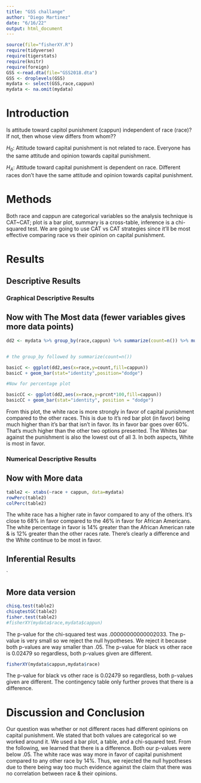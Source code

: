 ```yaml
---
title: "GSS challange"
author: "Diego Martinez"
date: "6/16/22"
output: html_document
---
```



```r
source(file="fisherXY.R")
require(tidyverse)
require(tigerstats)
require(knitr)
require(foreign)
GSS <-read.dta(file="GSS2018.dta")
GSS <- droplevels(GSS)
mydata <- select(GSS,race,cappun)
mydata <- na.omit(mydata)
```

# Introduction

<!--In this section you explain what you are trying to show.  Where did the data come from?  What is the research or other question you are trying to answer?.  If you skimp in this section expect to be marked down in your grade. Paint a picture of the project a couple of paragraphs is expected!-->

Is attitude toward capitol punishment (cappun) independent of race (race)?
If not, then whose view differs from whom??

$H_0$: Attitude toward capital punishment is not related to race. Everyone has the same attitude and opinion towards capital punishment. 

$H_A$: Attitude toward capital punishment is dependent on race. Different races don't have the same attitude and opinion towards capital punishment. 


# Methods

Both race and cappun are categorical variables so the analysis technique is CAT~CAT; plot is a bar plot, summary is a cross-table, inference is a chi-squared test. We are going to use CAT vs CAT strategies since it'll be most effective comparing race vs their opinion on capital punishment. 

<!--Decide on your methods:  use "variable analysis" or other appropriate descriptors.  Make sure to choose at least one graphical method and at least one numerical method. Discuss what data manipulations may be needed for example subsetting or other binning procedures and what sort of graphical displays and inferential tools will be used!-->

# Results

<!--Divide this section into two sub-sections:  One for your descriptive  results and one for your inferential results.!-->

## Descriptive Results

### Graphical Descriptive Results




<!--Graphical results here.  Make sure to show your code.  Provide appropriate labels for axes, giving units if possible, and provide a good title for the graph, too.  Use the graphical results to describe the patterns if any that exist in the data as focused toward the research question. Bottom line is to explain the features of the graph that are relevant to conforming or departing to what is expected by your null hypothesis !-->



## Now with The Most data (fewer variables gives more data points)

```r
dd2 <- mydata %>% group_by(race,cappun) %>% summarize(count=n()) %>% mutate(prcnt=count/sum(count))


# the group_by followed by summarize(count=n())

basicC <- ggplot(dd2,aes(x=race,y=count,fill=cappun))
basicC + geom_bar(stat="identity",position="dodge")

#Now for percentage plot

basicCC <- ggplot(dd2,aes(x=race,y=prcnt*100,fill=cappun)) 
basicCC + geom_bar(stat="identity", position = "dodge")
```

From this plot, the white race is more strongly in favor of capital punishment compared to the other races. This is due to it's red bar plot (in favor) being much higher than it's bar that isn't in favor. Its in favor bar goes over 60%. That's much higher than the other two options presented. The Whites bar against the punishment is also the lowest out of all 3. In both aspects, White is most in favor. 

### Numerical Descriptive Results

<!--Numerical results go here. Use the numerical results to describe the patterns if any that exist in the data as focused toward the research question!-->




## Now with More data

```r
table2 <- xtabs(~race + cappun, data=mydata)
rowPerc(table2)
colPerc(table2)
```


The white race has a higher rate in favor compared to any of the others. It's close to 68% in favor compared to the 46% in favor for African Americans. The white percentage in favor is 14% greater than the African American rate & is 12% greater than the other races rate. There's clearly a difference and the White continue to be most in favor. 


## Inferential Results

<!--State hypothesis clearly.  Make sure your discussion of the inferential test covers all the aspects that the test output produces, such as test statistic, p-value etc.  Make a decision about the null hypothesis, explain the assumptions on which the selected test/procedure was based, and why the chosen procedure satisfys the assumptions and is appropriate to answer the research question!-->

`


## More data version

```r
chisq.test(table2)
chisqtestGC(table2)
fisher.test(table2)
#fisherXY(mydata$race,mydata$cappun)
```

The p-value for the chi-squared test was .00000000000002033. The p-value is very small so we reject the null hypotheses. We reject it because both p-values are way smaller than .05. The p-value for black vs other race is 0.02479 so regardless, both p-values given are different. 


```r
fisherXY(mydata$cappun,mydata$race)
```
 
The p-value for black vs other race is 0.02479 so regardless, both p-values given are different. The contingency table only further proves that there is a difference. 

# Discussion and Conclusion

Our question was whether or not different races had different opinions on capital punishment. We stated that both values are categorical so we worked around it. We used a bar plot, a table, and a chi-squared test. From the following, we learned that there is a difference. Both our p-values were below .05. The white race was way more in favor of capital punishment compared  to any other race by 14%. Thus, we rejected the null hypotheses due to there being way too much evidence against the claim that there was no correlation between race & their opinions. 

<!--Discussion and conclusion here.  If you found a relationship be sure to consider whether the relationship occurs because one of the variavbles causes the other, or whether they perhasps are related for some other reason.  Watch the chapter 6 videos from the GeorgeTown videos collection.!-->
